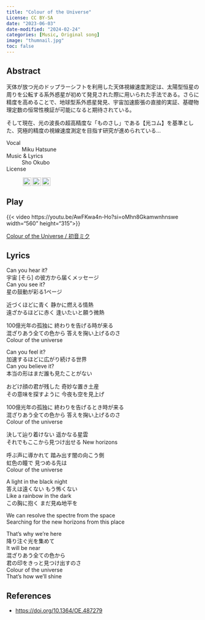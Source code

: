 ```yaml
---
title: "Colour of the Universe"
License: CC BY-SA
date: "2023-06-03"
date-modified: "2024-02-24"
categories: [Music, Original song]
image: "thumnail.jpg"
toc: false
---
```


## Abstract

天体が放つ光のドップラーシフトを利用した天体視線速度測定は、太陽型恒星の周りを公転する系外惑星が初めて発見された際に用いられた手法である。さらに精度を高めることで、地球型系外惑星発見、宇宙加速膨張の直接的実証、基礎物理定数の恒常性検証が可能になると期待されている。

そして現在、光の波長の超高精度な「ものさし」である【光コム】を基準とした、究極的精度の視線速度測定を目指す研究が進められている...

Vocal
: Miku Hatsune

Music & Lyrics
: Sho Okubo

License
: <p xmlns:cc="http://creativecommons.org/ns#" ><a href="https://creativecommons.org/licenses/by-sa/4.0/?ref=chooser-v1" target="_blank" rel="license noopener noreferrer" style="display:inline-block;"><img style="height:22px!important;margin-left:3px;vertical-align:text-bottom;" src="https://mirrors.creativecommons.org/presskit/icons/cc.svg?ref=chooser-v1"><img style="height:22px!important;margin-left:3px;vertical-align:text-bottom;" src="https://mirrors.creativecommons.org/presskit/icons/by.svg?ref=chooser-v1"><img style="height:22px!important;margin-left:3px;vertical-align:text-bottom;" src="https://mirrors.creativecommons.org/presskit/icons/sa.svg?ref=chooser-v1"></a></p> 

<!-- <audio controlslist="nodownload" controls oncontextmenu="return false;">
   <source src="Colour of the Universe_v1.05.mp3" type="audio/mp3">
   <p>Your browser does not support the audio element.</p>
</audio> -->


## Play

{{< video https://youtu.be/AwFKwa4n-Ho?si=oMhn8Gkamwnhnswe  width="560" height="315">}}

<script type="application/javascript" src="https://embed.nicovideo.jp/watch/sm42303594/script?w=560&h=315"></script><noscript><a href="https://www.nicovideo.jp/watch/sm42303594">Colour of the Universe / 初音ミク</a></noscript>


## Lyrics

Can you hear it?  
宇宙 [そら] の彼方から届くメッセージ  
Can you see it?  
星の鼓動が彩る1ページ

近づくほどに青く 静かに燃える情熱  
遠ざかるほどに赤く 逢いたいと願う微熱  

100億光年の孤独に 終わりを告げる時が来る  
混ざりあう全ての色から 答えを掬い上げるのさ  
Colour of the universe

Can you feel it?  
加速するほどに広がり続ける世界  
Can you believe it?  
本当の形はまだ誰も見たことがない  

おどけ顔の君が残した 奇妙な置き土産  
その意味を探すように 今夜も空を見上げ  

100億光年の孤独に 終わりを告げるとき時が来る  
混ざりあう全ての色から 答えを掬い上げるのさ  
Colour of the universe

決して辿り着けない 遥かなる星雲  
それでもここから見つけ出せる New horizons

呼ぶ声に導かれて 踏み出す闇の向こう側  
虹色の瞳で 見つめる先は  
Colour of the universe

A light in the black night  
答えは遠くない もう怖くない  
Like a rainbow in the dark  
この胸に抱く まだ見ぬ地平を

We can resolve the spectre from the space  
Searching for the new horizons from this place

That's why we're here  
降り注ぐ光を集めて  
It will be near  
混ざりあう全ての色から  
君の印をきっと見つけ出すのさ  
Colour of the universe  
That's how we'll shine



## References

- <https://doi.org/10.1364/OE.487279>


